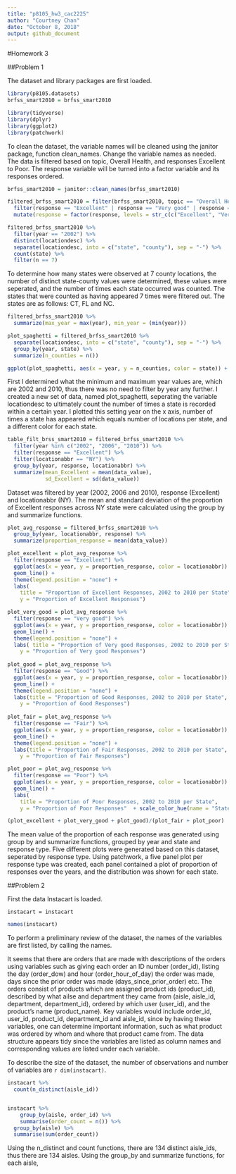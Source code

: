 ```yaml
---
title: "p8105_hw3_cac2225"
author: "Courtney Chan"
date: "October 8, 2018"
output: github_document
---
```


#Homework 3

##Problem 1

The dataset and library packages are first loaded.

```r

library(p8105.datasets)
brfss_smart2010 = brfss_smart2010

```

```r

library(tidyverse)
library(dplyr)
library(ggplot2)
library(patchwork)

```

To clean the dataset, the variable names will be cleaned using the janitor package, function clean_names. Change the variable names as needed.
The data is filtered based on topic, Overall Health, and responses Excellent to Poor. The response variable will be turned into a factor variable and its responses ordered.

```r
brfss_smart2010 = janitor::clean_names(brfss_smart2010)

filtered_brfss_smart2010 = filter(brfss_smart2010, topic == "Overall Health") %>% 
  filter(response == "Excellent" | response == "Very good" | response == "Good" | response == "Fair" | response == "Poor") %>% 
  mutate(response = factor(response, levels = str_c(c("Excellent", "Very good", "Good", "Fair", "Poor"))))

```


```r
filtered_brfss_smart2010 %>% 
  filter(year == "2002") %>% 
  distinct(locationdesc) %>% 
  separate(locationdesc, into = c("state", "county"), sep = "-") %>%   
  count(state) %>% 
  filter(n == 7)
```

To determine how many states were observed at 7 county locations, the number of distinct state-county values were determined, these values were seperated, and the number of times each state occurred was counted. The states that were counted as having appeared 7 times were filtered out.
The states are as follows: CT, FL and NC.

```r
filtered_brfss_smart2010 %>% 
  summarize(max_year = max(year), min_year = (min(year)))

plot_spaghetti = filtered_brfss_smart2010 %>% 
  separate(locationdesc, into = c("state", "county"), sep = "-") %>% 
  group_by(year, state) %>% 
  summarize(n_counties = n())

ggplot(plot_spaghetti, aes(x = year, y = n_counties, color = state)) + geom_line()
```

First I determined what the minimum and maximum year values are, which are 2002 and 2010, thus there was no need to filter by year any further. I created a new set of data, named plot_spaghetti, seperating the variable locationdesc to ultimately count the number of times a state is recorded within a certain year. I plotted this setting year on the x axis, number of times a state has appeared which equals number of locations per state, and a different color for each state.

```r
table_filt_brss_smart2010 = filtered_brfss_smart2010 %>% 
  filter(year %in% c("2002", "2006", "2010")) %>% 
  filter(response == "Excellent") %>% 
  filter(locationabbr == "NY") %>% 
  group_by(year, response, locationabbr) %>% 
  summarize(mean_Excellent = mean(data_value),
            sd_Excellent = sd(data_value))
```  

Dataset was filtered by year (2002, 2006 and 2010), response (Excellent) and locationabbr (NY). The mean and standard deviation of the proportion of Excellent responses across NY state were calculated using the group by and summarize functions.

```r

plot_avg_response = filtered_brfss_smart2010 %>% 
  group_by(year, locationabbr, response) %>% 
  summarize(proportion_response = mean(data_value))

plot_excellent = plot_avg_response %>% 
  filter(response == "Excellent") %>% 
  ggplot(aes(x = year, y = proportion_response, color = locationabbr)) + 
  geom_line() + 
  theme(legend.position = "none") + 
  labs(
    title = "Proportion of Excellent Responses, 2002 to 2010 per State",
    y = "Proportion of Excellent Responses")

plot_very_good = plot_avg_response %>% 
  filter(response == "Very good") %>% 
  ggplot(aes(x = year, y = proportion_response, color = locationabbr)) + 
  geom_line() + 
  theme(legend.position = "none") + 
  labs( title = "Proportion of Very good Responses, 2002 to 2010 per State",
    y = "Proportion of Very good Responses")
  
plot_good = plot_avg_response %>% 
  filter(response == "Good") %>% 
  ggplot(aes(x = year, y = proportion_response, color = locationabbr)) + 
  geom_line() + 
  theme(legend.position = "none") + 
  labs(title = "Proportion of Good Responses, 2002 to 2010 per State",
    y = "Proportion of Good Responses")
  
plot_fair = plot_avg_response %>% 
  filter(response == "Fair") %>% 
  ggplot(aes(x = year, y = proportion_response, color = locationabbr)) + 
  geom_line() + 
  theme(legend.position = "none") + 
  labs(title = "Proportion of Fair Responses, 2002 to 2010 per State",
    y = "Proportion of Fair Responses")

plot_poor = plot_avg_response %>% 
  filter(response == "Poor") %>% 
  ggplot(aes(x = year, y = proportion_response, color = locationabbr)) + 
  geom_line() + 
  labs(
    title = "Proportion of Poor Responses, 2002 to 2010 per State",
    y = "Proportion of Poor Responses"  + scale_color_hue(name = "State"))

(plot_excellent + plot_very_good + plot_good)/(plot_fair + plot_poor)

```

The mean value of the proportion of each response was generated using group by and summarize functions, grouped by year and state and response type. Five different plots were generated based on this dataset, seperated by response type. Using patchwork, a five panel plot per response type was created, each panel contained a plot of proportion of responses over the years, and the distribution was shown for each state.

##Problem 2

First the data Instacart is loaded.

```rloading

instacart = instacart

```

```r

names(instacart)

```

To perform a preliminary review of the dataset, the names of the variables are first listed, by calling the names.

It seems that there are orders that are made with descriptions of the orders using variables such as giving each order an ID number (order_id), listing the day (order_dow) and hour (order_hour_of_day) the order was made, days since the prior order was made (days_since_prior_order) etc. The orders consist of products which are assigned product ids (product_id), described by what ailse and department they came from (aisle, aisle_id, department, department_id), ordered by which user (user_id), and the product's name (product_name). Key variables would include order_id, user_id, product_id, department_id and aisle_id, since by having these variables, one can determine important information, such as what product was ordered by whom and where that product came from. The data structure appears tidy since the variables are listed as column names and corresponding values are listed under each variable.

To describe the size of the dataset, the number of observations and number of variables are `r dim(instacart)`.

```r

instacart %>% 
  count(n_distinct(aisle_id))


instacart %>% 
    group_by(aisle, order_id) %>%  
    summarise(order_count = n()) %>% 
  group_by(aisle) %>% 
  summarise(sum(order_count))
```


Using the n_distinct and count functions, there are 134 distinct aisle_ids, thus there are 134 aisles. Using the group_by and summarize functions, for each aisle, 